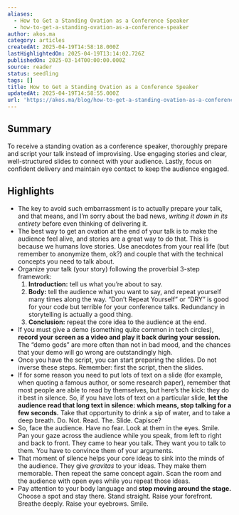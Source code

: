 ```yaml
---
aliases:
  - How to Get a Standing Ovation as a Conference Speaker
  - how-to-get-a-standing-ovation-as-a-conference-speaker
author: akos.ma
category: articles
createdAt: 2025-04-19T14:58:18.000Z
lastHighlightedOn: 2025-04-19T13:14:02.726Z
publishedOn: 2025-03-14T00:00:00.000Z
source: reader
status: seedling
tags: []
title: How to Get a Standing Ovation as a Conference Speaker
updatedAt: 2025-04-19T14:58:55.000Z
url: 'https://akos.ma/blog/how-to-get-a-standing-ovation-as-a-conference-speaker/'
---
```

## Summary

To receive a standing ovation as a conference speaker, thoroughly prepare and script your talk instead of improvising. Use engaging stories and clear, well-structured slides to connect with your audience. Lastly, focus on confident delivery and maintain eye contact to keep the audience engaged.

## Highlights

- The key to avoid such embarrassment is to actually prepare your talk, and that means, and I’m sorry about the bad news, _writing it down in its entirety_ before even thinking of delivering it.
- The best way to get an ovation at the end of your talk is to make the audience feel alive, and stories are a great way to do that. This is because we humans love stories. Use anecdotes from your real life (but remember to anonymize them, ok?) and couple that with the technical concepts you need to talk about.
- Organize your talk (your story) following the proverbial 3-step framework:
  1. **Introduction:** tell us what you’re about to say.
  2. **Body:** tell the audience what you want to say, and repeat yourself many times along the way. “Don’t Repeat Yourself” or “DRY” is good for your code but terrible for your conference talks. Redundancy in storytelling is actually a good thing.
  3. **Conclusion:** repeat the core idea to the audience at the end.
- If you must give a demo (something quite common in tech circles), **record your screen as a video and play it back during your session.** The “demo gods” are more often than not in bad mood, and the chances that your demo will go wrong are outstandingly high.
- Once you have the script, you can start preparing the slides. Do not inverse these steps. Remember: first the script, then the slides.
- If for some reason you need to put lots of text on a slide (for example, when quoting a famous author, or some research paper), remember that most people are able to read by themselves, but here’s the kick: they do it best in silence.
  So, if you have lots of text on a particular slide, **let the audience read that long text in silence: which means, stop talking for a few seconds.** Take that opportunity to drink a sip of water, and to take a deep breath. Do. Not. Read. The. Slide. Capisce?
- So, face the audience. Have no fear. Look at them in the eyes. Smile. Pan your gaze across the audience while you speak, from left to right and back to front. They came to hear you talk. They want you to talk to them. You have to convince them of your arguments.
- That moment of silence helps your core ideas to sink into the minds of the audience. They give _gravitas_ to your ideas. They make them memorable. Then repeat the same concept again. Scan the room and the audience with open eyes while you repeat those ideas.
- Pay attention to your body language and **stop moving around the stage.** Choose a spot and stay there. Stand straight. Raise your forefront. Breathe deeply. Raise your eyebrows. Smile.
